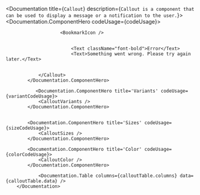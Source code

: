 
<Documentation title={`Callout`} description={`
            Callout is a component that can be used to display a message or a notification to the user.
        `}>
            <Documentation.ComponentHero codeUsage={codeUsage}>
                <Callout color="red">
                    
                        <BookmarkIcon />

                        
                            <Text className="font-bold">Error</Text>
                            <Text>Something went wrong. Please try again later.</Text>
                        
                    
                </Callout>
            </Documentation.ComponentHero>

               <Documentation.ComponentHero title='Variants' codeUsage={variantCodeUsage}>
                <CalloutVariants />
            </Documentation.ComponentHero>
  

            <Documentation.ComponentHero title='Sizes' codeUsage={sizeCodeUsage}>
                <CalloutSizes />
            </Documentation.ComponentHero>

            <Documentation.ComponentHero title='Color' codeUsage={colorCodeUsage}>
                <CalloutColor />
            </Documentation.ComponentHero>
            
                <Documentation.Table columns={calloutTable.columns} data={calloutTable.data} />
        </Documentation>
